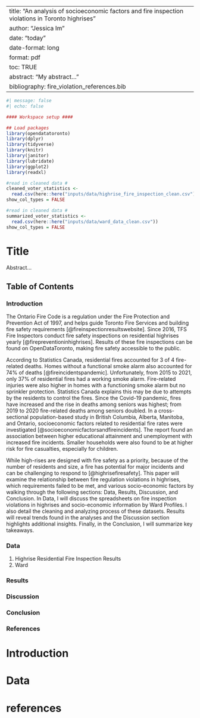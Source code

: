 
---
title: "An analysis of socioeconomic factors and fire inspection violations in Toronto highrises"
author: "Jessica Im"
date: "today"
date-format: long
format: pdf
toc: TRUE
abstract: "My abstract..."
bibliography: fire_violation_references.bib
---

```r
#| message: false
#| echo: false

#### Workspace setup ####

## Load packages
library(opendatatoronto)
library(dplyr)
library(tidyverse)
library(knitr)
library(janitor)
library(lubridate)
library(ggplot2)
library(readxl)

#read in cleaned data #
cleaned_voter_statistics <- 
  read.csv(here::here("inputs/data/highrise_fire_inspection_clean.csv"))
show_col_types = FALSE

#read in cleaned data #
summarized_voter_statistics <- 
  read.csv(here::here("inputs/data/ward_data_clean.csv"))
show_col_types = FALSE
```


# Title

Abstract...

## Table of Contents

### Introduction
The Ontario Fire Code is a regulation under the Fire Protection and Prevention Act of 1997, and helps guide Toronto Fire Services and building fire safety requirements [@fireinspectionresultswebsite]. Since 2016, TFS Fire Inspectors conduct fire safety inspections on residential highrises yearly [@firepreventioninhighrises]. Results of these fire inspections can be found on OpenDataToronto, making fire safety accessible to the public. 

According to Statistics Canada, residential fires accounted for 3 of 4 fire-related deaths. Homes without a functional smoke alarm also accounted for 74% of deaths [@fireincidentspandemic]. Unfortunately, from 2015 to 2021, only 37% of residential fires had a working smoke alarm. Fire-related injuries were also higher in homes with a functioning smoke alarm but no sprinkler protection. Statistics Canada explains this may be due to attempts by the residents to control the fires. Since the Covid-19 pandemic, fires have increased and the rise in deaths among seniors was highest; from 2019 to 2020 fire-related deaths among seniors doubled. In a cross-sectional population-based study in British Columbia, Alberta, Manitoba, and Ontario,  socioeconomic factors related to residential fire rates were investigated [@socioeconomicfactorsandfireincidents]. The report found an association between higher educational attainment and unemployment with increased fire incidents. Smaller households were also found to be at higher risk for fire casualties, especially for children. 

While high-rises are designed with fire safety as a priority, because of the number of residents and size, a fire has potential for major incidents and can be challenging to respond to [@highrisefiresafety]. This paper will examine the relationship between fire regulation violations in highrises, which requirements failed to be met, and various socio-economic factors by walking through the following sections: Data, Results, Discussion, and Conclusion. In Data, I will discuss the spreadsheets on fire inspection violations in highrises and socio-economic information by Ward Profiles. I also detail the cleaning and analyzing process of these datasets. Results will reveal trends found in the analyses and the Discussion section highlights additional insights. Finally, in the Conclusion, I will summarize key takeaways.

### Data

1.  Highrise Residential Fire Inspection Results
2.  Ward

### Results

### Discussion

### Conclusion

### References


# Introduction

# Data

# references
